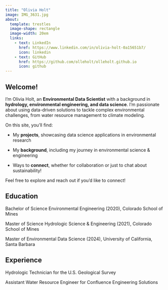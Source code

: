 ```yaml
---
title: "Olivia Holt"
image: IMG_3631.jpg
about:
  template: trestles
  image-shape: rectangle
  image-width: 20em
  links:
    - text: LinkedIn
      href: https://www.linkedin.com/in/olivia-holt-0a15651b7/
      icon: linkedin
    - text: GitHub
      href: https://github.com/olleholt/olleholt.github.io
      icon: github
---
```


## **Welcome!**

I’m Olivia Holt, an **Environmental Data Scientist** with a background in **hydrology, environmental engineering, and data science**. I’m passionate about using data-driven solutions to tackle complex environmental challenges, from water resource management to climate modeling.

On this site, you’ll find:

-   My **projects**, showcasing data science applications in environmental research

-   My **background**, including my journey in environmental science & engineering

-   Ways to **connect**, whether for collaboration or just to chat about sustainability!

Feel free to explore and reach out if you’d like to connect!

## Education

Bachelor of Science Environmental Engineering (2020), Colorado School of Mines

Master of Science Hydrologic Science & Engineering (2021), Colorado School of Mines

Master of Environmental Data Science (2024), University of California, Santa Barbara

## Experience

Hydrologic Technician for the U.S. Geological Survey

Assistant Water Resource Engineer for Confluence Engineering Solutions
